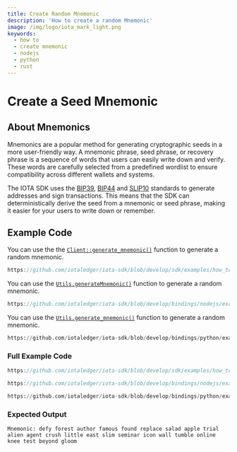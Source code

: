 ```yaml
---
title: Create Random Mnemonic
description: 'How to create a random Mnemonic'
image: /img/logo/iota_mark_light.png
keywords:
  - how to
  - create mnemonic
  - nodejs
  - python
  - rust
---
```



# Create a Seed Mnemonic

## About Mnemonics

Mnemonics are a popular method for generating cryptographic seeds in a more user-friendly way. A mnemonic phrase, seed
phrase, or recovery phrase is a sequence of words that users can easily write down and verify. These words are carefully
selected from a predefined wordlist to ensure compatibility across different wallets and systems.

The IOTA SDK uses the [BIP39](https://en.bitcoin.it/wiki/BIP_0039), [BIP44](https://en.bitcoin.it/wiki/BIP_0044) and [SLIP10](https://github.com/satoshilabs/slips/blob/master/slip-0010.md) standards to generate addresses and sign transactions.
This means that the SDK can deterministically derive the seed from a mnemonic or seed phrase, making it easier for your
users to write down or remember.

## Example Code

<Tabs groupId="language" queryString>

<TabItem value="rust" label="Rust">

You can use the the
[`Client::generate_mnemonic()`](https://docs.rs/iota-sdk/latest/iota_sdk/client/core/struct.Client.html#method.generate_mnemonic)
function to generate a random mnemonic.

<div className={'hide-code-block-extras'}>

```rust reference
https://github.com/iotaledger/iota-sdk/blob/develop/sdk/examples/how_tos/accounts_and_addresses/create_mnemonic.rs#L14
```

</div>

</TabItem>
<TabItem value="typescript-node" label="Typescript (Node.js)">

You can use the [`Utils.generateMnemonic()`](../../../references/nodejs/classes/Utils/#generatemnemonic) function
to generate a random mnemonic.

<div className={'hide-code-block-extras'}>

```typescript reference
https://github.com/iotaledger/iota-sdk/blob/develop/bindings/nodejs/examples/how_tos/accounts_and_addresses/create-mnemonic.ts#L12
```

</div>

</TabItem>
<TabItem value="python" label="Python">

You can use the [`Utils.generate_mnemonic()`](../../../references/python/iota_sdk/utils/#generate_mnemonic) function
to generate a random mnemonic.

<div className={'hide-code-block-extras'}>

```python reference
https://github.com/iotaledger/iota-sdk/blob/develop/bindings/python/examples/how_tos/accounts_and_addresses/create_mnemonic.py#L4
```

</div>

</TabItem>
</Tabs>

### Full Example Code

<Tabs groupId="language" queryString>

<TabItem value="rust" label="Rust">

```rust reference
https://github.com/iotaledger/iota-sdk/blob/develop/sdk/examples/how_tos/accounts_and_addresses/create_mnemonic.rs
```

</TabItem>
<TabItem value="typescript-node" label="Typescript (Node.js)">

```typescript reference
https://github.com/iotaledger/iota-sdk/blob/develop/bindings/nodejs/examples/how_tos/accounts_and_addresses/create-mnemonic.ts
```

</TabItem>
<TabItem value="python" label="Python">

```python reference
https://github.com/iotaledger/iota-sdk/blob/develop/bindings/python/examples/how_tos/accounts_and_addresses/create_mnemonic.py
```

</TabItem>
</Tabs>

### Expected Output

```plaintext
Mnemonic: defy forest author famous found replace salad apple trial alien agent crush little east slim seminar icon wall tumble online knee test beyond gloom
```

